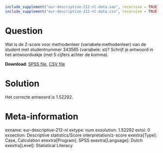 ```r
include_supplement("eur-descriptive-212-nl-data.sav", recursive = TRUE)
include_supplement("eur-descriptive-212-nl-data.csv", recursive = TRUE)
```

Question
========
Wat is de Z-score voor methodenleer (variabele:methodenleer) van de student met studentnummer 343565 (variabele: st)? Schrijf je antwoord in het antwoordvakje (met 5 cijfers achter de komma).

**Download**: [SPSS file](eur-descriptive-212-nl-data.sav), [CSV file](eur-descriptive-212-nl-data.csv)


Solution
========
Het correcte antwoord is 1.52292.


Meta-information
================
exname: eur-descriptive-212-nl
extype: num
exsolution: 1.52292
extol: 0
exsection: Descriptive statistics/Score interpretation/z-score
exextra[Type]: Case, Calculation
exextra[Program]: SPSS
exextra[Language]: Dutch
exextra[Level]: Statistical Literacy
